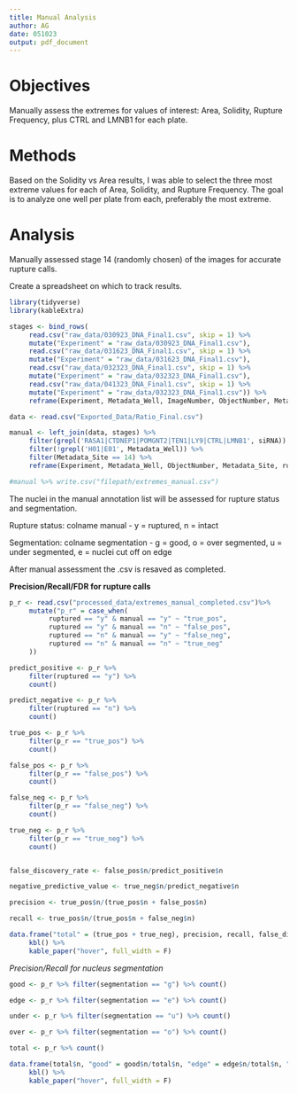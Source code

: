 ```yaml
---
title: Manual Analysis
author: AG
date: 051023
output: pdf_document
---
```


# Objectives

Manually assess the extremes for values of interest: Area, Solidity, Rupture Frequency, plus CTRL and LMNB1 for each plate. 

# Methods

Based on the Solidity vs Area results, I was able to select the three most extreme values for each of Area, Solidity, and Rupture Frequency. The goal is to analyze one well per plate from each, preferably the most extreme. 

# Analysis
 
Manually assessed stage 14 (randomly chosen) of the images for accurate rupture calls.

Create a spreadsheet on which to track results.

```r
library(tidyverse)
library(kableExtra)

stages <- bind_rows(
     read.csv("raw_data/030923_DNA_Final1.csv", skip = 1) %>%
     mutate("Experiment" = "raw_data/030923_DNA_Final1.csv"),
     read.csv("raw_data/031623_DNA_Final1.csv", skip = 1) %>%
     mutate("Experiment" = "raw_data/031623_DNA_Final1.csv"),
     read.csv("raw_data/032323_DNA_Final1.csv", skip = 1) %>%
     mutate("Experiment" = "raw_data/032323_DNA_Final1.csv"),
     read.csv("raw_data/041323_DNA_Final1.csv", skip = 1) %>%
     mutate("Experiment" = "raw_data/032323_DNA_Final1.csv")) %>%
     reframe(Experiment, Metadata_Well, ImageNumber, ObjectNumber, Metadata_Site)

data <- read.csv("Exported_Data/Ratio_Final.csv")

manual <- left_join(data, stages) %>%
     filter(grepl('RASA1|CTDNEP1|POMGNT2|TEN1|LY9|CTRL|LMNB1', siRNA)) %>%
     filter(!grepl('H01|E01', Metadata_Well)) %>%
     filter(Metadata_Site == 14) %>%
     reframe(Experiment, Metadata_Well, ObjectNumber, Metadata_Site, ruptured)

#manual %>% write.csv("filepath/extremes_manual.csv")
```

The nuclei in the manual annotation list will be assessed for rupture status and segmentation.

Rupture status:
colname manual - y = ruptured, n = intact

Segmentation:
colname segmentation - g = good, o = over segmented, u = under segmented, e = nuclei cut off on edge

After manual assessment the .csv is resaved as completed.

__Precision/Recall/FDR for rupture calls__

```r
p_r <- read.csv("processed_data/extremes_manual_completed.csv")%>%
     mutate("p_r" = case_when(
          ruptured == "y" & manual == "y" ~ "true_pos",
          ruptured == "y" & manual == "n" ~ "false_pos",
          ruptured == "n" & manual == "y" ~ "false_neg",
          ruptured == "n" & manual == "n" ~ "true_neg"
     )) 

predict_positive <- p_r %>%
     filter(ruptured == "y") %>%
     count()

predict_negative <- p_r %>%
     filter(ruptured == "n") %>%
     count()

true_pos <- p_r %>%
     filter(p_r == "true_pos") %>%
     count()

false_pos <- p_r %>%
     filter(p_r == "false_pos") %>%
     count()

false_neg <- p_r %>%
     filter(p_r == "false_neg") %>%
     count()

true_neg <- p_r %>%
     filter(p_r == "true_neg") %>%
     count()


false_discovery_rate <- false_pos$n/predict_positive$n

negative_predictive_value <- true_neg$n/predict_negative$n

precision <- true_pos$n/(true_pos$n + false_pos$n)

recall <- true_pos$n/(true_pos$n + false_neg$n)

data.frame("total" = (true_pos + true_neg), precision, recall, false_discovery_rate) %>%
     kbl() %>%
     kable_paper("hover", full_width = F)
```

_Precision/Recall for nucleus segmentation_

```r

good <- p_r %>% filter(segmentation == "g") %>% count() 

edge <- p_r %>% filter(segmentation == "e") %>% count() 

under <- p_r %>% filter(segmentation == "u") %>% count() 

over <- p_r %>% filter(segmentation == "o") %>% count()

total <- p_r %>% count() 

data.frame(total$n, "good" = good$n/total$n, "edge" = edge$n/total$n, "under" = under$n/total$n, "over" = over$n/total$n) %>%
     kbl() %>%
     kable_paper("hover", full_width = F)
```
